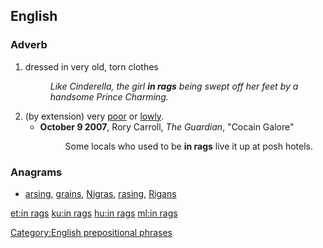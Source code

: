 ==English==

===Adverb===
{{en-adv|head=[[in]] [[rags]]|-}}

# dressed in very old, torn clothes
#: ''Like Cinderella, the girl '''in rags''' being swept off her feet by a handsome Prince Charming.''
# (by extension) very [[poor]] or [[lowly]].
#* '''October 9 2007''', Rory Carroll, ''The Guardian'', "Cocain Galore"
#*: Some locals who used to be '''in rags''' live it up at posh hotels.

===Anagrams===
* [[arsing#English|arsing]], [[grains#English|grains]], [[Nigras#English|Nigras]], [[rasing#English|rasing]], [[Rigans#English|Rigans]]

[[Category:English prepositional phrases]]

[[et:in rags]]
[[ku:in rags]]
[[hu:in rags]]
[[ml:in rags]]